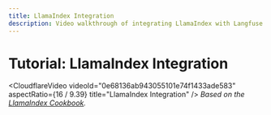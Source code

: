 ```yaml
---
title: LlamaIndex Integration
description: Video walkthrough of integrating LlamaIndex with Langfuse Tracing
---
```


# Tutorial: LlamaIndex Integration

<CloudflareVideo
  videoId="0e68136ab943055101e74f1433ade583"
  aspectRatio={16 / 9.39}
  title="LlamaIndex Integration"
/>
<span>
  _Based on the [LlamaIndex
  Cookbook](/docs/integrations/llama-index/example-python)._
</span>

